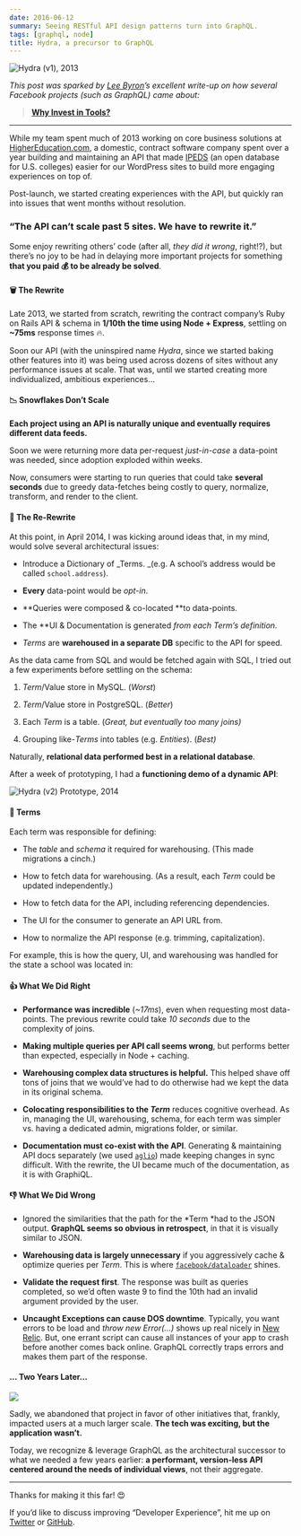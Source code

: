 ```yaml
---
date: 2016-06-12
summary: Seeing RESTful API design patterns turn into GraphQL.
tags: [graphql, node]
title: Hydra, a precursor to GraphQL
---
```


![Hydra (v1), 2013](https://cdn-images-1.medium.com/max/4970/1*hlN_seNJiXAsIoBZHXHqbA.png)

_This post was sparked by [Lee Byron](https://medium.com/u/d9b1a61823fa)’s excellent write-up on how several Facebook projects (such as GraphQL) came about:_

> [**Why Invest in Tools?**](https://medium.com/@leeb/why-invest-in-tools-3240ce289930)

---

While my team spent much of 2013 working on core business solutions at [HigherEducation.com](http://www.highereducation.com/), a domestic, contract software company spent over a year building and maintaining an API that made [IPEDS](http://nces.ed.gov/ipeds/) (an open database for U.S. colleges) easier for our WordPress sites to build more engaging experiences on top of.

Post-launch, we started creating experiences with the API, but quickly ran into issues that went months without resolution.

### “The API can’t scale past 5 sites. We have to rewrite it.”

Some enjoy rewriting others’ code (after all, _they did it wrong_, right!?), but there’s no joy to be had in delaying more important projects for something **that you paid 💰 to be already be solved**.

#### 🗑 The Rewrite

Late 2013, we started from scratch, rewriting the contract company’s Ruby on Rails API & schema in **1/10th the time using Node + Express**, settling on **~75ms** response times 🔥.

Soon our API (with the uninspired name _Hydra_, since we started baking other features into it) was being used across dozens of sites without any performance issues at scale. That was, until we started creating more individualized, ambitious experiences…

#### 📉 Snowflakes Don’t Scale

**Each project using an API is naturally unique and eventually requires different data feeds.**

Soon we were returning more data per-request _just-in-case_ a data-point was needed, since adoption exploded within weeks.

Now, consumers were starting to run queries that could take **several seconds** due to greedy data-fetches being costly to query, normalize, transform, and render to the client.

#### 🤔 The Re-Rewrite

At this point, in April 2014, I was kicking around ideas that, in my mind, would solve several architectural issues:

- Introduce a Dictionary of _Terms.
  _(e.g. A school’s address would be called `school.address`).

- **Every** data-point would be _opt-in_.

- **Queries were composed & co-located **to data-points.

- The **UI & Documentation is generated **from each _Term_’s definition*.*

- _Terms_ are **warehoused in a separate DB** specific to the API for speed.

As the data came from SQL and would be fetched again with SQL, I tried out a few experiments before settling on the schema:

1. _Term_/Value store in MySQL. (_Worst_)

1. _Term_/Value store in PostgreSQL. (_Better_)

1. Each _Term_ is a table. (_Great, but eventually too many joins)_

1. Grouping like-_Terms_ into tables (e.g. _Entities_). (_Best)_

Naturally, **relational data performed best in a relational database**.

After a week of prototyping, I had a **functioning demo of a dynamic API**:

![Hydra (v2) Prototype, 2014](https://cdn-images-1.medium.com/max/2046/1*_ydk_hdleHZifVg6Eqg7DQ.gif)

#### 📖 Terms

Each term was responsible for defining:

- The _table_ and _schema_ it required for warehousing.
  (This made migrations a cinch.)

- How to fetch data for warehousing.
  (As a result, each _Term_ could be updated independently.)

- How to fetch data for the API, including referencing dependencies.

- The UI for the consumer to generate an API URL from.

- How to normalize the API response (e.g. trimming, capitalization).

For example, this is how the query, UI, and warehousing was handled for the state a school was located in:

<Gist gistLink="ericclemmons/3fa247c544f024088861b29dc239aef7" />

#### 👍 What We Did Right

- **Performance was incredible** (_~17ms_), even when requesting most data-points. The previous rewrite could take _10 seconds_ due to the complexity of joins.

- **Making multiple queries per API call seems wrong**, but performs better than expected, especially in Node + caching.

- **Warehousing complex data structures is helpful.** This helped shave off tons of joins that we would’ve had to do otherwise had we kept the data in its original schema.

- **Colocating responsibilities to the _Term_** reduces cognitive overhead. As in, managing the UI, warehousing, schema, for each term was simpler vs. having a dedicated admin, migrations folder, or similar.

- **Documentation must co-exist with the API**. Generating & maintaining API docs separately (we used [`aglio`](https://github.com/danielgtaylor/aglio)) made keeping changes in sync difficult. With the rewrite, the UI became much of the documentation, as it is with GraphiQL.

#### 👎 What We Did Wrong

- Ignored the similarities that the path for the *Term *had to the JSON output. **GraphQL seems so obvious in retrospect**, in that it is visually similar to JSON.

- **Warehousing data is largely unnecessary** if you aggressively cache & optimize queries per _Term_. This is where [`facebook/dataloader`](https://github.com/facebook/dataloader) shines.

- **Validate the request first**. The response was built as queries completed, so we’d often waste 9 to find the 10th had an invalid argument provided by the user.

- **Uncaught Exceptions can cause DOS downtime**. Typically, you want errors to be load and _throw new Error(…)_ shows up real nicely in [New Relic](https://newrelic.com/). But, one errant script can cause all instances of your app to crash before another comes back online. GraphQL correctly traps errors and makes them part of the response.

#### … Two Years Later…

![](https://cdn-images-1.medium.com/max/500/1*VkifORfYG9rs-PTTqAq77A.png)

Sadly, we abandoned that project in favor of other initiatives that, frankly, impacted users at a much larger scale. **The tech was exciting, but the application wasn’t.**

Today, we recognize & leverage GraphQL as the architectural successor to what we needed a few years earlier: **a performant, version-less API centered around the needs of individual views**, not their aggregate.

---

Thanks for making it this far! 😍

If you’d like to discuss improving “Developer Experience”, hit me up on [Twitter](https://twitter.com/ericclemmons) or [GitHub](https://github.com/ericclemmons).
